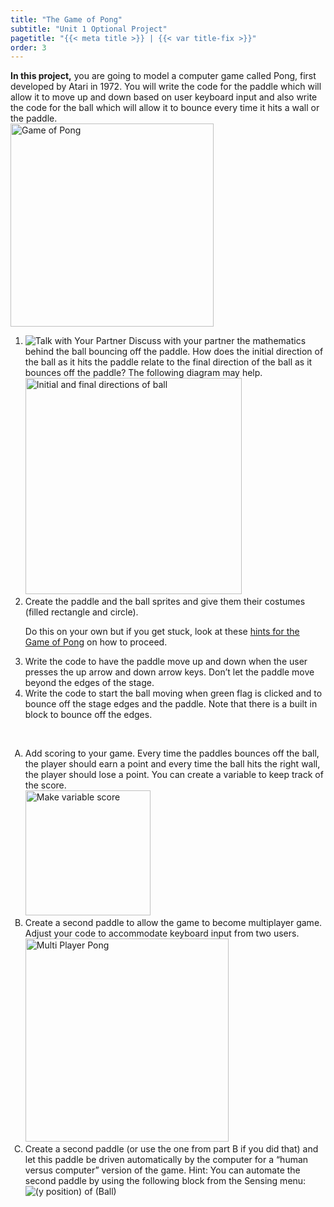 ```yaml
---
title: "The Game of Pong"
subtitle: "Unit 1 Optional Project"
pagetitle: "{{< meta title >}} | {{< var title-fix >}}"
order: 3
---
```


::: learn
<strong>In this project,</strong> you are going to model a computer game called Pong, first developed by Atari in 1972. You will write the code for the paddle which will allow it to move up and down based on user keyboard input and also write the code for the ball which will allow it to bounce every time it hits a wall or the paddle.<br /> <img src="/img/1-introduction/Pong_img/pongAnimation.gif" title="Game of Pong" alt="Game of Pong" class="ms-4" width="325"/>
:::

::: {#first .forYouToDo}
<ol>

<!--<li>Play with the program <a href="http://snap.berkeley.edu/snapsource/snap.html#present:Username=bjcsolutions&ProjectName=U1L5Pong_Teacher&hideControls" target="_blank"> linked here </a>to get a feel how the game works. Use the up and down arrow keys to move the paddle. The initial angle at which the ball starts is random, so if it is not to your liking, you can reload the page for a different initial angle.</li>-->

<li><img src="/img/icons/talk-with-your-partner.png" title="Talk with Your Partner" alt="Talk with Your Partner" class="float-end"/> Discuss with your partner the mathematics behind the ball bouncing off the paddle. How does the initial direction of the ball as it hits the paddle relate to the final direction of the ball as it bounces off the paddle? The following diagram may help. <br /> <img src="/img/1-introduction/Pong_img/Bounce.png" title="Initial and final directions of ball" alt="Initial and final directions of ball" class="ms-4" height="346"/></li>

<li>Create the paddle and the ball sprites and give them their costumes (filled rectangle and circle).</li>

::: sidenote
Do this on your own but if you get stuck, look at these <a href="/1-introduction/optional-projects/3b-pong-hints.html" target="_blank" title="Hints for the Game of Pong">hints for the Game of Pong</a> on how to proceed.
:::

<li>Write the code to have the paddle move up and down when the user presses the up arrow and down arrow keys. Don't let the paddle move beyond the edges of the stage.</li>

<li>Write the code to start the ball moving when green flag is clicked and to bounce off the stage edges and the paddle. Note that there is a built in block to bounce off the edges.</li>

</ol>

 
:::

::: takeItFurther
<ol type="A">

<li>Add scoring to your game. Every time the paddles bounces off the ball, the player should earn a point and every time the ball hits the right wall, the player should lose a point. You can create a variable to keep track of the score.<br /> <img src="/img/1-introduction/Pong_img/ScoreVariable.png" title="Make variable score" alt="Make variable score" class="ms-4" height="200"/></li>

<li>Create a second paddle to allow the game to become multiplayer game. Adjust your code to accommodate keyboard input from two users.<br /> <img src="/img/1-introduction/Pong_img/TwoPlayer.png" title="Multi Player Pong" alt="Multi Player Pong" class="ms-4" width="325"/></li>

<li>Create a second paddle (or use the one from part B if you did that) and let this paddle be driven automatically by the computer for a "human versus computer" version of the game. Hint: You can automate the second paddle by using the following block from the Sensing menu:<br /> <img src="/img/1-introduction/Pong_img/yPositionofBallSensing.png" title="(y position) of (Ball)" alt="(y position) of (Ball)" class="ms-4"/></li>

<!--<li> You may notice that sometimes when the ball hits the paddle at a steep angle, the ball gets “trapped”. Why do you think this is so?  Which part of your code is responsible for this?  Can you improve your code so that this does not happen?</li>-->

</ol>
:::

</body>

</html>
